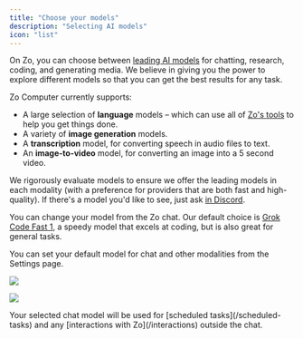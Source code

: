 ```yaml
---
title: "Choose your models"
description: "Selecting AI models"
icon: "list"
---
```


On Zo, you can choose between [leading AI models](https://www.zo.computer/models) for chatting, research, coding, and generating media. We believe in giving you the power to explore different models so that you can get the best results for any task.

Zo Computer currently supports:

- A large selection of **language** models – which can use all of [Zo's tools](https://www.zo.computer/tools) to help you get things done.
- A variety of **image generation** models.
- A **transcription** model, for converting speech in audio files to text.
- An **image-to-video** model, for converting an image into a 5 second video.

We rigorously evaluate models to ensure we offer the leading models in each modality (with a preference for providers that are both fast and high-quality). If there's a model you'd like to see, just ask [in Discord](https://discord.gg/2eZZ4NWE7G).

You can change your model from the Zo chat. Our default choice is [Grok Code Fast 1](https://www.zo.computer/models/grok_code_fast_1), a speedy model that excels at coding, but is also great for general tasks.

You can set your default model for chat and other modalities from the Settings page.

<Frame caption="Selecting models in settings">
  <img
    className="block dark:hidden"
    src="/screenshots/settings-model-light.png"
  />

  <img
    className="hidden dark:block"
    src="/screenshots/settings-model-dark.png"
  />
</Frame>

<Info>
  Your selected chat model will be used for [scheduled tasks](/scheduled-tasks) and any [interactions with
  Zo](/interactions) outside the chat.
</Info>